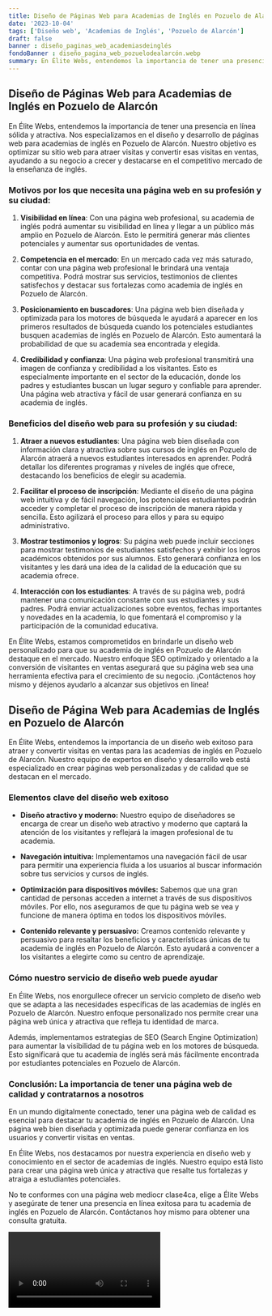 ```yaml
---
title: Diseño de Páginas Web para Academias de Inglés en Pozuelo de Alarcón
date: '2023-10-04'
tags: ['Diseño web', 'Academias de Inglés', 'Pozuelo de Alarcón']
draft: false
banner : diseño_paginas_web_academiasdeinglés
fondoBanner : diseño_pagina_web_pozuelodealarcón.webp
summary: En Élite Webs, entendemos la importancia de tener una presencia en línea sólida y atractiva. Nos especializamos en el diseño y desarrollo de páginas web para academias de inglés en Pozuelo de Alarcón. Nuestro objetivo es optimizar su sitio web para atraer visitas y convertir esas visitas en ventas, ayudando a su negocio a crecer y destacarse en el competitivo mercado de la enseñanza de inglés.
---
```


## Diseño de Páginas Web para Academias de Inglés en Pozuelo de Alarcón

En Élite Webs, entendemos la importancia de tener una presencia en línea sólida y atractiva. Nos especializamos en el diseño y desarrollo de páginas web para academias de inglés en Pozuelo de Alarcón. Nuestro objetivo es optimizar su sitio web para atraer visitas y convertir esas visitas en ventas, ayudando a su negocio a crecer y destacarse en el competitivo mercado de la enseñanza de inglés.

### Motivos por los que necesita una página web en su profesión y su ciudad:

1. **Visibilidad en línea**: Con una página web profesional, su academia de inglés podrá aumentar su visibilidad en línea y llegar a un público más amplio en Pozuelo de Alarcón. Esto le permitirá generar más clientes potenciales y aumentar sus oportunidades de ventas.

2. **Competencia en el mercado**: En un mercado cada vez más saturado, contar con una página web profesional le brindará una ventaja competitiva. Podrá mostrar sus servicios, testimonios de clientes satisfechos y destacar sus fortalezas como academia de inglés en Pozuelo de Alarcón.

3. **Posicionamiento en buscadores**: Una página web bien diseñada y optimizada para los motores de búsqueda le ayudará a aparecer en los primeros resultados de búsqueda cuando los potenciales estudiantes busquen academias de inglés en Pozuelo de Alarcón. Esto aumentará la probabilidad de que su academia sea encontrada y elegida.

4. **Credibilidad y confianza**: Una página web profesional transmitirá una imagen de confianza y credibilidad a los visitantes. Esto es especialmente importante en el sector de la educación, donde los padres y estudiantes buscan un lugar seguro y confiable para aprender. Una página web atractiva y fácil de usar generará confianza en su academia de inglés.

### Beneficios del diseño web para su profesión y su ciudad:

1. **Atraer a nuevos estudiantes**: Una página web bien diseñada con información clara y atractiva sobre sus cursos de inglés en Pozuelo de Alarcón atraerá a nuevos estudiantes interesados en aprender. Podrá detallar los diferentes programas y niveles de inglés que ofrece, destacando los beneficios de elegir su academia.

2. **Facilitar el proceso de inscripción**: Mediante el diseño de una página web intuitiva y de fácil navegación, los potenciales estudiantes podrán acceder y completar el proceso de inscripción de manera rápida y sencilla. Esto agilizará el proceso para ellos y para su equipo administrativo.

3. **Mostrar testimonios y logros**: Su página web puede incluir secciones para mostrar testimonios de estudiantes satisfechos y exhibir los logros académicos obtenidos por sus alumnos. Esto generará confianza en los visitantes y les dará una idea de la calidad de la educación que su academia ofrece.

4. **Interacción con los estudiantes**: A través de su página web, podrá mantener una comunicación constante con sus estudiantes y sus padres. Podrá enviar actualizaciones sobre eventos, fechas importantes y novedades en la academia, lo que fomentará el compromiso y la participación de la comunidad educativa.

En Élite Webs, estamos comprometidos en brindarle un diseño web personalizado para que su academia de inglés en Pozuelo de Alarcón destaque en el mercado. Nuestro enfoque SEO optimizado y orientado a la conversión de visitantes en ventas asegurará que su página web sea una herramienta efectiva para el crecimiento de su negocio. ¡Contáctenos hoy mismo y déjenos ayudarlo a alcanzar sus objetivos en línea!

<GifSeo />

<Cta />

## Diseño de Página Web para Academias de Inglés en Pozuelo de Alarcón

En Élite Webs, entendemos la importancia de un diseño web exitoso para atraer y convertir visitas en ventas para las academias de inglés en Pozuelo de Alarcón. Nuestro equipo de expertos en diseño y desarrollo web está especializado en crear páginas web personalizadas y de calidad que se destacan en el mercado.

### Elementos clave del diseño web exitoso

- **Diseño atractivo y moderno:** Nuestro equipo de diseñadores se encarga de crear un diseño web atractivo y moderno que captará la atención de los visitantes y reflejará la imagen profesional de tu academia.

- **Navegación intuitiva:** Implementamos una navegación fácil de usar para permitir una experiencia fluida a los usuarios al buscar información sobre tus servicios y cursos de inglés.

- **Optimización para dispositivos móviles:** Sabemos que una gran cantidad de personas acceden a internet a través de sus dispositivos móviles. Por ello, nos aseguramos de que tu página web se vea y funcione de manera óptima en todos los dispositivos móviles.

- **Contenido relevante y persuasivo:** Creamos contenido relevante y persuasivo para resaltar los beneficios y características únicas de tu academia de inglés en Pozuelo de Alarcón. Esto ayudará a convencer a los visitantes a elegirte como su centro de aprendizaje.

### Cómo nuestro servicio de diseño web puede ayudar

En Élite Webs, nos enorgullece ofrecer un servicio completo de diseño web que se adapta a las necesidades específicas de las academias de inglés en Pozuelo de Alarcón. Nuestro enfoque personalizado nos permite crear una página web única y atractiva que refleja tu identidad de marca.

Además, implementamos estrategias de SEO (Search Engine Optimization) para aumentar la visibilidad de tu página web en los motores de búsqueda. Esto significará que tu academia de inglés será más fácilmente encontrada por estudiantes potenciales en Pozuelo de Alarcón.

### Conclusión: La importancia de tener una página web de calidad y contratarnos a nosotros

En un mundo digitalmente conectado, tener una página web de calidad es esencial para destacar tu academia de inglés en Pozuelo de Alarcón. Una página web bien diseñada y optimizada puede generar confianza en los usuarios y convertir visitas en ventas.

En Élite Webs, nos destacamos por nuestra experiencia en diseño web y conocimiento en el sector de academias de inglés. Nuestro equipo está listo para crear una página web única y atractiva que resalte tus fortalezas y atraiga a estudiantes potenciales.

No te conformes con una página web mediocr clase4ca, elige a Élite Webs y asegúrate de tener una presencia en línea exitosa para tu academia de inglés en Pozuelo de Alarcón. Contáctanos hoy mismo para obtener una consulta gratuita.

<Video />

<CtaBot job='Academias de Inglés' city='Pozuelo de Alarcón'/>

<Gmaps query='Pozuelo de Alarcón+españa+maps' />